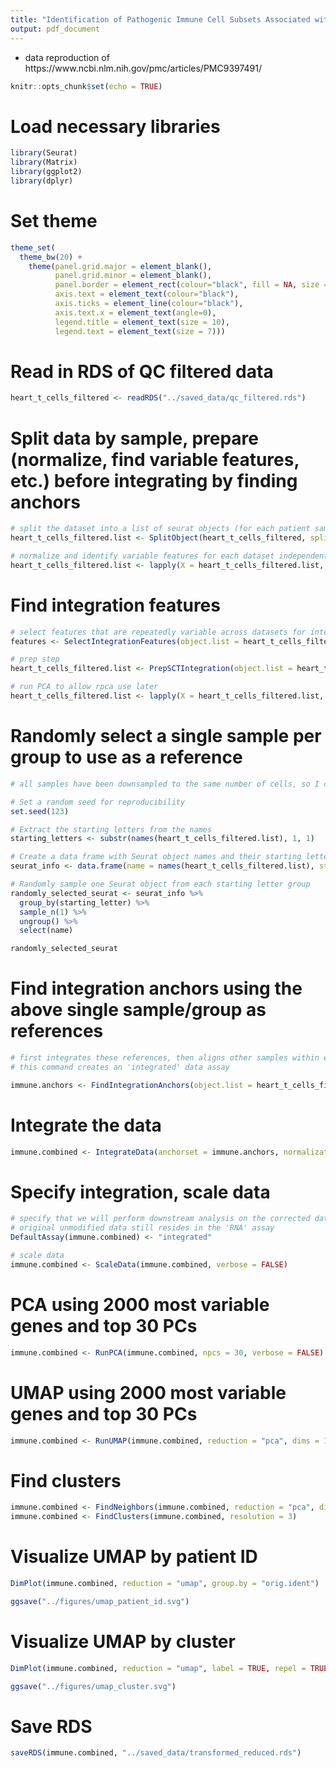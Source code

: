 ```yaml
---
title: "Identification of Pathogenic Immune Cell Subsets Associated with Checkpoint Inhibitor-induced Myocarditis"
output: pdf_document
---
```


 - data reproduction of https://www.ncbi.nlm.nih.gov/pmc/articles/PMC9397491/
 
```r
knitr::opts_chunk$set(echo = TRUE)
```

# Load necessary libraries

```r

library(Seurat)
library(Matrix)
library(ggplot2)
library(dplyr)

```

# Set theme

```r

theme_set(
  theme_bw(20) +
    theme(panel.grid.major = element_blank(),
          panel.grid.minor = element_blank(),
          panel.border = element_rect(colour="black", fill = NA, size = 1),
          axis.text = element_text(colour="black"),
          axis.ticks = element_line(colour="black"),
          axis.text.x = element_text(angle=0),
          legend.title = element_text(size = 10),
          legend.text = element_text(size = 7)))

```

# Read in RDS of QC filtered data

```r

heart_t_cells_filtered <- readRDS("../saved_data/qc_filtered.rds")

```

# Split data by sample, prepare (normalize, find variable features, etc.) before integrating by finding anchors

```r

# split the dataset into a list of seurat objects (for each patient sample)
heart_t_cells_filtered.list <- SplitObject(heart_t_cells_filtered, split.by = "orig.ident")

# normalize and identify variable features for each dataset independently
heart_t_cells_filtered.list <- lapply(X = heart_t_cells_filtered.list, FUN = SCTransform, method = "glmGamPoi")

```

# Find integration features

```r

# select features that are repeatedly variable across datasets for integration
features <- SelectIntegrationFeatures(object.list = heart_t_cells_filtered.list, nfeatures = 3000)

# prep step
heart_t_cells_filtered.list <- PrepSCTIntegration(object.list = heart_t_cells_filtered.list, anchor.features = features)

# run PCA to allow rpca use later
heart_t_cells_filtered.list <- lapply(X = heart_t_cells_filtered.list, FUN = RunPCA, features = features)

```

# Randomly select a single sample per group to use as a reference

```r

# all samples have been downsampled to the same number of cells, so I can choose randomly (with seed)

# Set a random seed for reproducibility
set.seed(123)

# Extract the starting letters from the names
starting_letters <- substr(names(heart_t_cells_filtered.list), 1, 1)

# Create a data frame with Seurat object names and their starting letters
seurat_info <- data.frame(name = names(heart_t_cells_filtered.list), starting_letter = starting_letters)

# Randomly sample one Seurat object from each starting letter group
randomly_selected_seurat <- seurat_info %>%
  group_by(starting_letter) %>%
  sample_n(1) %>%
  ungroup() %>%
  select(name)

randomly_selected_seurat

```

# Find integration anchors using the above single sample/group as references

```r

# first integrates these references, then aligns other samples within each group to that integrated reference
# this command creates an 'integrated' data assay

immune.anchors <- FindIntegrationAnchors(object.list = heart_t_cells_filtered.list, reference = which(names(heart_t_cells_filtered.list) %in% randomly_selected_seurat$name), normalization.method = "SCT", anchor.features = features, reduction = "rpca", k.anchor = 10, dims = 1:30)

```

# Integrate the data

```r

immune.combined <- IntegrateData(anchorset = immune.anchors, normalization.method = "SCT")

```

# Specify integration, scale data

```r

# specify that we will perform downstream analysis on the corrected data note that the
# original unmodified data still resides in the 'RNA' assay
DefaultAssay(immune.combined) <- "integrated"

# scale data
immune.combined <- ScaleData(immune.combined, verbose = FALSE)

```

# PCA using 2000 most variable genes and top 30 PCs

```r

immune.combined <- RunPCA(immune.combined, npcs = 30, verbose = FALSE)

```

# UMAP using 2000 most variable genes and top 30 PCs

```r

immune.combined <- RunUMAP(immune.combined, reduction = "pca", dims = 1:30)

```

# Find clusters

```r

immune.combined <- FindNeighbors(immune.combined, reduction = "pca", dims = 1:30)
immune.combined <- FindClusters(immune.combined, resolution = 3)

```

# Visualize UMAP by patient ID

```r

DimPlot(immune.combined, reduction = "umap", group.by = "orig.ident")

ggsave("../figures/umap_patient_id.svg")

```

# Visualize UMAP by cluster

```r

DimPlot(immune.combined, reduction = "umap", label = TRUE, repel = TRUE)

ggsave("../figures/umap_cluster.svg")

```

# Save RDS

```r

saveRDS(immune.combined, "../saved_data/transformed_reduced.rds")

```